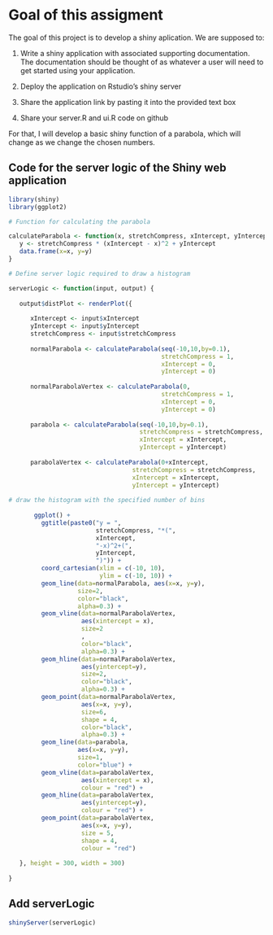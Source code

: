 # Goal of this assigment

The goal of this project is to develop a shiny aplication. We are supposed to:

1. Write a shiny application with associated supporting documentation. The documentation should be thought of as whatever a user will need to get started using your application.

2. Deploy the application on Rstudio's shiny server

3. Share the application link by pasting it into the provided text box

4. Share your server.R and ui.R code on github

For that, I will develop a basic shiny function of a parabola, which will change as we change the chosen numbers.

## Code for the server logic of the Shiny web application

```{r}
library(shiny)
library(ggplot2)

# Function for calculating the parabola

calculateParabola <- function(x, stretchCompress, xIntercept, yIntercept) {
   y <- stretchCompress * (xIntercept - x)^2 + yIntercept
   data.frame(x=x, y=y)
}

# Define server logic required to draw a histogram

serverLogic <- function(input, output) {
   
   output$distPlot <- renderPlot({
      
      xIntercept <- input$xIntercept
      yIntercept <- input$yIntercept
      stretchCompress <- input$stretchCompress
      
      normalParabola <- calculateParabola(seq(-10,10,by=0.1),
                                          stretchCompress = 1,
                                          xIntercept = 0,
                                          yIntercept = 0)
      
      normalParabolaVertex <- calculateParabola(0,
                                          stretchCompress = 1,
                                          xIntercept = 0,
                                          yIntercept = 0)
      
      parabola <- calculateParabola(seq(-10,10,by=0.1),
                                    stretchCompress = stretchCompress,
                                    xIntercept = xIntercept,
                                    yIntercept = yIntercept)
      
      parabolaVertex <- calculateParabola(0+xIntercept,
                                  stretchCompress = stretchCompress,
                                  xIntercept = xIntercept,
                                  yIntercept = yIntercept)
      
# draw the histogram with the specified number of bins
     
       ggplot() +
         ggtitle(paste0("y = ",
                        stretchCompress, "*(", 
                        xIntercept, 
                        "-x)^2+(", 
                        yIntercept,
                        ")")) + 
         coord_cartesian(xlim = c(-10, 10), 
                         ylim = c(-10, 10)) +
         geom_line(data=normalParabola, aes(x=x, y=y), 
                   size=2, 
                   color="black", 
                   alpha=0.3) + 
         geom_vline(data=normalParabolaVertex, 
                    aes(xintercept = x), 
                    size=2
                    , 
                    color="black", 
                    alpha=0.3) +
         geom_hline(data=normalParabolaVertex, 
                    aes(yintercept=y), 
                    size=2, 
                    color="black", 
                    alpha=0.3) +
         geom_point(data=normalParabolaVertex, 
                    aes(x=x, y=y), 
                    size=6, 
                    shape = 4,
                    color="black", 
                    alpha=0.3) +
         geom_line(data=parabola, 
                   aes(x=x, y=y), 
                   size=1,
                   color="blue") + 
         geom_vline(data=parabolaVertex, 
                    aes(xintercept = x),
                    colour = "red") +
         geom_hline(data=parabolaVertex, 
                    aes(yintercept=y),
                    colour = "red") +
         geom_point(data=parabolaVertex, 
                    aes(x=x, y=y), 
                    size = 5, 
                    shape = 4,
                    colour = "red")
      
   }, height = 300, width = 300)
   
}


```
## Add serverLogic

```{r}
shinyServer(serverLogic)
```